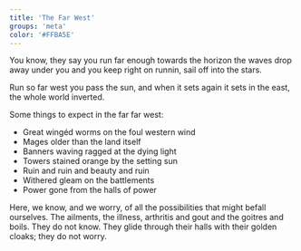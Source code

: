 ```yaml
---
title: 'The Far West'
groups: 'meta'
color: '#FFBA5E'
---
```


You know, they say you run far enough towards the horizon the waves drop away under you and you keep right on runnin, sail off into the stars.

Run so far west you pass the sun, and when it sets again it sets in the east, the whole world inverted.

Some things to expect in the far far west:

- Great wingéd worms on the foul western wind
- Mages older than the land itself
- Banners waving ragged at the dying light
- Towers stained orange by the setting sun
- Ruin and ruin and beauty and ruin
- Withered gleam on the battlements
- Power gone from the halls of power

Here, we know, and we worry, of all the possibilities that might befall ourselves. The ailments, the illness, arthritis and gout and the goitres and boils. They do not know. They glide through their halls with their golden cloaks; they do not worry.